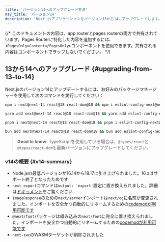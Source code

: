 ```yaml
---
title: 'バージョン14へのアップグレード方法'
nav_title: 'バージョン14'
description: 'Next.jsアプリケーションをバージョン13から14にアップグレードします。'
---
```


{/* このドキュメントの内容は、app routerとpages routerの両方で共有されています。Pages Routerに特化した内容を追加するには、`<PagesOnly>Content</PagesOnly>`コンポーネントを使用できます。共有される内容はコンポーネントでラップしないでください。 */}

## 13から14へのアップグレード {#upgrading-from-13-to-14}

Next.jsのバージョン14にアップデートするには、お好みのパッケージマネージャーを使用して次のコマンドを実行してください：

```bash title="Terminal"
npm i next@next-14 react@18 react-dom@18 && npm i eslint-config-next@next-14 -D
```

```bash title="Terminal"
yarn add next@next-14 react@18 react-dom@18 && yarn add eslint-config-next@next-14 -D
```

```bash title="Terminal"
pnpm i next@next-14 react@18 react-dom@18 && pnpm i eslint-config-next@next-14 -D
```

```bash title="Terminal"
bun add next@next-14 react@18 react-dom@18 && bun add eslint-config-next@next-14 -D
```

> **Good to know:** TypeScriptを使用している場合は、`@types/react`と`@types/react-dom`も最新バージョンにアップグレードしてください。

### v14の概要 {#v14-summary}

- Node.jsの最低バージョンが16.14から18.17に引き上げられました。16.xはサポート終了となったためです
- `next export`コマンドは`output: 'export'`設定に置き換えられました。詳細は[ドキュメント](https://nextjs.org/docs/app/guides/static-exports)をご覧ください
- `ImageResponse`のための`next/server`インポートは`next/og`に名前が変更されました。インポートを安全かつ自動的にリネームするための[codemodが利用可能です](/docs/app/guides/upgrading/codemods#next-og-import)
- `@next/font`パッケージは組み込みの`next/font`に完全に置き換えられました。インポートを安全かつ自動的にリネームするための[codemodが利用可能です](/docs/app/guides/upgrading/codemods#built-in-next-font)
- `next-swc`のWASMターゲットが削除されました
